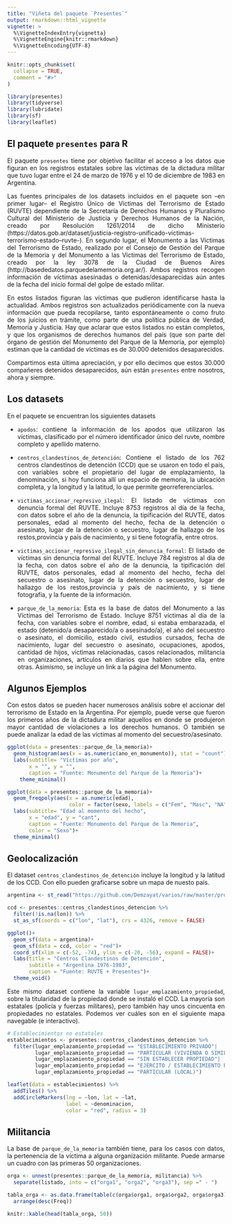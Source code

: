 ```yaml
---
title: "Viñeta del paquete `Presentes`"
output: rmarkdown::html_vignette
vignette: >
  %\VignetteIndexEntry{vignetta}
  %\VignetteEngine{knitr::rmarkdown}
  %\VignetteEncoding{UTF-8}
---
```


```r
knitr::opts_chunk$set(
  collapse = TRUE,
  comment = "#>"
)
```

```r
library(presentes)
library(tidyverse)
library(lubridate)
library(sf)
library(leaflet)
```
<style>
body {
text-align: justify}
</style>

## El paquete `presentes` para R

El paquete `presentes` tiene por objetivo facilitar el acceso a los datos que figuran en los registros estatales sobre las víctimas de la dictadura militar que tuvo lugar entre el 24 de marzo de 1976 y el 10 de diciembre de 1983 en Argentina. 

Las fuentes principales de los datasets incluidos en el paquete son --en primer lugar-- el Registro Único de Víctimas del Terrorismo de Estado (RUVTE) dependiente de la Secretaría de Derechos Humanos y Pluralismo Cultural del Ministerio de Justicia y Derechos Humanos de la Nación, creado por Resolución 1261/2014 de dicho Ministerio (https://datos.gob.ar/dataset/justicia-registro-unificado-victimas-terrorismo-estado--ruvte-). En segundo lugar, el Monumento a las Víctimas del Terrorismo de Estado, realizado por el Consejo de Gestión del Parque de la Memoria y del Monumento a las Víctimas del Terrorismo de Estado, creado por la ley 3078 de la Ciudad de Buenos Aires (http://basededatos.parquedelamemoria.org.ar/). Ambos registros recogen información de víctimas asesinadas o detenidas/desaparecidas aún antes de la fecha del inicio formal del golpe de estado militar. 

En estos listados figuran las víctimas que pudieron identificarse hasta la actualidad. Ambos registros son actualizados periódicamente con la nueva información que pueda recopilarse, tanto espontáneamente o como fruto de los juicios en trámite, como parte de una política pública de Verdad, Memoria y Justicia. Hay que aclarar que estos listados no están completos, y que los organismos de derechos humanos del país (que son parte del órgano de gestión del Monumento del Parque de la Memoria, por ejemplo) estiman que la cantidad de víctimas es de 30.000 detenidos desaparecidos. 

Compartimos esta última apreciación, y por ello decimos que estos 30.000 compañeres detenidos desaparecidos, aún están `presentes` entre nosotros, ahora y siempre.


## Los datasets

En el paquete se encuentran los siguientes datasets

- `apodos`: contiene la información de los apodos que utilizaron las víctimas, clasificado por el número identificador único del ruvte, nombre completo y apellido materno.

- `centros_clandestinos_de_detención`: Contiene el listado de los 762 centros clandestinos de detención (CCD) que se usaron en todo el país, con variables sobre el propietario del lugar de emplazamiento, la denominación, si hoy funciona allí un espacio de memoria, la ubicación completa, y la longitud y la latitud, lo que permite georreferenciarlos.

- `victimas_accionar_represivo_ilegal`: El listado de víctimas con denuncia formal del RUVTE. Incluye 8753 registros al día de la fecha, con datos sobre el año de la denuncia, la tipificación del RUVTE, datos personales, edad al momento del hecho, fecha de la detención o asesinato, lugar de la detención o secuestro, lugar de hallazgo de los restos,provincia y país de nacimiento, y si tiene fotografía, entre otros.

- `victimas_accionar_represivo_ilegal_sin_denuncia_formal`: El listado de víctimas sin denuncia formal del RUVTE. Incluye 784 registros al día de la fecha, con datos sobre el año de la denuncia, la tipificación del RUVTE, datos personales, edad al momento del hecho, fecha del secuestro o asesinato, lugar de la detención o secuestro, lugar de hallazgo de los restos,provincia y país de nacimiento, y si tiene fotografía, y la fuente de la información.

- `parque_de_la_memoria`: Esta es la base de datos del Monumento a las Víctimas del Terrorismo de Estado. Incluye 8751 víctimas al día de la fecha, con variables sobre el nombre, edad, si estaba embarazada, el estado (detenido/a desaparecido/a o asesinado/a), el año del secuestro o asesinato, el domicilio, estado civil, estudios cursados, fecha de nacimiento, lugar del secuestro o asesinato, ocupaciones, apodos, cantidad de hijos, victimas relacionadas, casos relacionados, militancia en organizaciones, artículos en diarios que hablen sobre ella, entre otras. Asimismo, se incluye un link a la página del Monumento.

## Algunos Ejemplos

Con estos datos se pueden hacer numerosos análisis sobre el accionar del terrorismo de Estado en la Argentina. Por ejemplo, puede verse que fueron los primeros años de la dictadura militar aquellos en donde se produjeron mayor cantidad de violaciones a los derechos humanos. O también se puede analizar la edad de las víctimas al momento del secuestro/asesinato.

```r
ggplot(data = presentes::parque_de_la_memoria)+
  geom_histogram(aes(x = as.numeric(ano_en_monumento)), stat = "count")+
  labs(subtitle= "Víctimas por año",
       x = "", y = "",
       caption = "Fuente: Monumento del Parque de la Memoria")+
    theme_minimal()

ggplot(data = presentes::parque_de_la_memoria)+
  geom_freqpoly(aes(x = as.numeric(edad), 
                    color = factor(sexo, labels = c("Fem", "Masc", "NA"))), stat = "count", size = 1)+
  labs(subtitle= "Edad al momento del hecho",
       x = "edad", y = "cant",
       caption = "Fuente: Monumento del Parque de la Memoria",
       color = "Sexo")+
  theme_minimal()

```

## Geolocalización

El dataset `centros_clandestinos_de_detención` incluye la longitud y la latitud de los CCD. Con ello pueden graficarse sobre un mapa de nuesto país.

```r
argentina <- st_read("https://github.com/Demzayat/varios/raw/master/provinciasND.geojson")

ccd <- presentes::centros_clandestinos_detencion %>% 
  filter(!is.na(lon)) %>% 
  st_as_sf(coords = c("lon", "lat"), crs = 4326, remove = FALSE)

ggplot()+
  geom_sf(data = argentina)+
  geom_sf(data = ccd, color = "red")+
  coord_sf(xlim = c(-52, -74), ylim = c(-20, -56), expand = FALSE)+
  labs(title = "Centros Clandestinos de Detención",
       subtitle = "Argentina 1976-1983",
       caption = "Fuente: RUVTE + Presentes")+
  theme_void()
```

Este mismo dataset contiene la variable `lugar_emplazamiento_propiedad`, sobre la titularidad de la propiedad donde se instaló el CCD. La mayoría son estatales (policía y fuerzas militares), pero también hay unos cincuenta en propiedades no estatales. Podemos ver cuáles son en el siguiente mapa navegable (e interactivo).

```r
# Establecimientos no estatales
establecimientos <- presentes::centros_clandestinos_detencion %>% 
  filter(lugar_emplazamiento_propiedad == "ESTABLECIMIENTO PRIVADO"|
         lugar_emplazamiento_propiedad == "PARTICULAR (VIVIENDA O SIMILAR)"|
         lugar_emplazamiento_propiedad == "SIN ESTABLECER PROPIEDAD"|
         lugar_emplazamiento_propiedad == "EJÉRCITO / ESTABLECIMIENTO PRIVADO"|
         lugar_emplazamiento_propiedad == "PARTICULAR (LOCAL)")

leaflet(data = establecimientos) %>% 
  addTiles() %>% 
  addCircleMarkers(lng = ~lon, lat = ~lat, 
                   label = ~denominacion,
                   color = "red", radius = 3)
```

## Militancia

La base de `parque_de_la_memoria` también tiene, para los casos con datos, la pertenencia de la víctima a alguna organización militante. Puede armarse un cuadro con las primeras 50 organizaciones.

```r
orga <- unnest(presentes::parque_de_la_memoria, militancia) %>% 
  separate(listado, into = c("orga1", "orga2", "orga3"), sep =" - ")

tabla_orga <- as.data.frame(table(c(orga$orga1, orga$orga2, orga$orga3))) %>% 
  arrange(desc(Freq))

knitr::kable(head(tabla_orga, 50))
```

